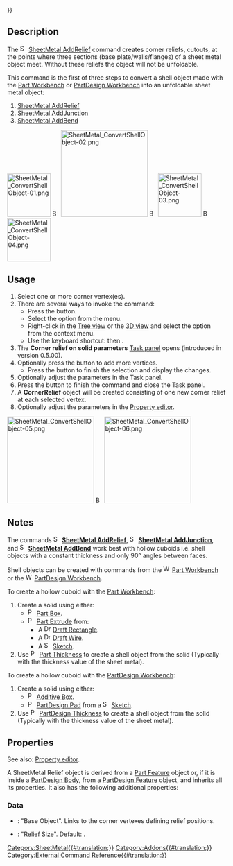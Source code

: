 {{UnfinishedDocu{{#translation:}}}}
<languages/>

{{Docnav
|[[SheetMetal_AddCornerRelief|AddCornerRelief]]
|[[SheetMetal_AddJunction|AddJunction]]
|[[SheetMetal_Workbench|SheetMetal]]
|IconL=SheetMetal_AddCornerRelief.svg
|IconR=SheetMetal_AddJunction.svg
|IconC=Sheetmetal_workbench_icon.svg
}}

{{GuiCommand
|Name=SheetMetal AddRelief
|MenuLocation=SheetMetal → Make Relief
|Workbenches=[[SheetMetal Workbench|SheetMetal]]
|Shortcut={{KEY|S}} {{KEY|R}}
|SeeAlso=[[SheetMetal_AddJunction|SheetMetal AddJunction]], [[SheetMetal_AddBend|SheetMetal AddBend]]
}}

==Description== 

The [[Image:SheetMetal_AddRelief.svg|16px]] [[SheetMetal_AddRelief|SheetMetal AddRelief]] command creates corner reliefs, cutouts, at the points where three sections (base plate/walls/flanges) of a sheet metal object meet. Without these reliefs the object will not be unfoldable.

This command is the first of three steps to convert a shell object made with the [[Part_Workbench|Part Workbench]] or [[PartDesign_Workbench|PartDesign Workbench]] into an unfoldable sheet metal object:
# [[SheetMetal_AddRelief|SheetMetal AddRelief]]
# [[SheetMetal_AddJunction|SheetMetal AddJunction]]
# [[SheetMetal_AddBend|SheetMetal AddBend]]

[[Image:SheetMetal_ConvertShellObject-01.png|100px|link=]] [[Image:Button_right.svg|16px|link=]]
[[Image:SheetMetal_ConvertShellObject-02.png|200px|link=SheetMetal_AddRelief]] [[Image:Button_right.svg|16px|link=]]
[[Image:SheetMetal_ConvertShellObject-03.png|100px|link=SheetMetal_AddJunction]] [[Image:Button_right.svg|16px|link=]]
[[Image:SheetMetal_ConvertShellObject-04.png|100px|link=SheetMetal_AddBend]]
{{Caption|Make Relief - cut off corners}}

==Usage== 

# Select one or more corner vertex(es).
# There are several ways to invoke the command:
#* Press the {{Button|[[Image:SheetMetal_AddRelief.svg|16px]] [[SheetMetal_AddRelief|Make Relief]]}} button.
#* Select the {{MenuCommand|SheetMetal → [[Image:SheetMetal_AddRelief.svg|16px]] Make Relief}} option from the menu.
#* Right-click in the [[Tree_view|Tree view]] or the [[3D_view|3D view]] and select the {{MenuCommand|Sheet Metal → [[Image:SheetMetal_AddRelief.svg|16px]] Make Relief}} option from the context menu.
#* Use the keyboard shortcut: {{KEY|S}} then {{KEY|R}}.
# The '''Corner relief on solid parameters''' [[Task_panel|Task panel]] opens (introduced in version 0.5.00).
# Optionally press the {{Button|Select}} button to add more vertices.
#* Press the {{Button|Preview}} button to finish the selection and display the changes.
# Optionally adjust the parameters in the Task panel.
# Press the {{Button|OK}} button to finish the command and close the Task panel.
# A '''CornerRelief''' object will be created consisting of one new corner relief at each selected vertex.
# Optionally adjust the parameters in the [[Property_editor|Property editor]].

[[Image:SheetMetal_ConvertShellObject-05.png|200px|link=]] [[Image:Button_right.svg|16px|link=]]
[[Image:SheetMetal_ConvertShellObject-06.png|200px|link=]]

== Notes ==

The commands [[Image:SheetMetal_AddRelief.svg|16px]] '''[[SheetMetal_AddRelief|SheetMetal AddRelief]]''', [[Image:SheetMetal_AddJunction.svg|16px]] '''[[SheetMetal_AddJunction|SheetMetal AddJunction]]''', and [[Image:SheetMetal_AddBend.svg|16px]] '''[[SheetMetal_AddBend|SheetMetal AddBend]]''' work best with hollow cuboids i.e. shell objects with a constant thickness and only 90° angles between faces.

Shell objects can be created with commands from the [[Image:Workbench_Part.svg|16px]] [[Part_Workbench|Part Workbench]]
or the [[Image:Workbench_PartDesign.svg|16px]] [[PartDesign_Workbench|PartDesign Workbench]].

To create a hollow cuboid with the [[Part_Workbench|Part Workbench]]:
# Create a solid using either:
#* [[File:Part_Box.svg|16px]] [[Part_Box|Part Box]].
#* [[File:Part_Extrude.svg|16px]] [[Part_Extrude|Part Extrude]] from: 
#** A [[File:Draft_Rectangle.svg|16px]] [[Draft_Rectangle|Draft Rectangle]].
#** A [[File:Draft_Wire.svg|16px]] [[Draft_Wire|Draft Wire]].
#** A [[File:Sketcher_NewSketch.svg|16px]] [[Sketcher_NewSketch|Sketch]].
# Use [[Image:Part_Thickness.svg|16px]] [[Part_Thickness|Part Thickness]] to create a shell object from the solid (Typically with the thickness value of the sheet metal).

To create a hollow cuboid with the [[PartDesign_Workbench|PartDesign Workbench]]:
# Create a solid using either:
#* [[File:PartDesign_AdditiveBox.svg|16px]] [[PartDesign_AdditiveBox|Additive Box]].
#* [[File:PartDesign_Pad.svg|16px]] [[PartDesign Pad]] from a [[File:Sketcher_NewSketch.svg|16px]] [[Sketcher NewSketch|Sketch]].
# Use [[File:PartDesign Thickness.svg|16px]] [[PartDesign Thickness]] to create a shell object from the solid (Typically with the thickness value of the sheet metal).

==Properties==

See also: [[Property_editor|Property editor]].

A SheetMetal Relief object is derived from a [[Part_Feature|Part Feature]] object or, if it is inside a [[PartDesign_Body|PartDesign Body]], from a [[PartDesign_Feature|PartDesign Feature]] object, and inherits all its properties. It also has the following additional properties:

===Data=== 

{{Properties_Title|Parameters}}

* {{PropertyData|base Object|LinkSub}}: "Base Object". Links to the corner vertexes defining relief positions.
* {{PropertyData|relief|Length}}: "Relief Size". Default: {{value|2,00 mm}}.


{{Docnav
|[[SheetMetal_AddCornerRelief|AddCornerRelief]]
|[[SheetMetal_AddJunction|AddJunction]]
|[[SheetMetal_Workbench|SheetMetal]]
|IconL=SheetMetal_AddCornerRelief.svg
|IconR=SheetMetal_AddJunction.svg
|IconC=Sheetmetal_workbench_icon.svg
}}

[[Category:SheetMetal{{#translation:}}]]
[[Category:Addons{{#translation:}}]]
[[Category:External Command Reference{{#translation:}}]]